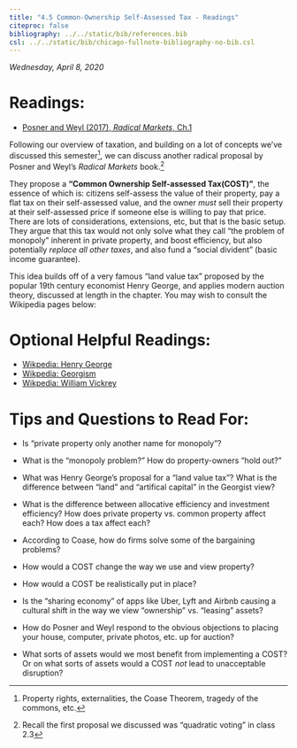 ```yaml
---
title: "4.5 Common-Ownership Self-Assessed Tax - Readings"
citeproc: false
bibliography: ../../static/bib/references.bib
csl: ../../static/bib/chicago-fullnote-bibliography-no-bib.csl
---
```


*Wednesday, April 8, 2020*

# Readings:

- [<i class="fas fas fa-book"></i> Posner and Weyl (2017), *Radical Markets*, Ch.1](/readings/Posner-Weyl-2017-Ch1.pdf)

Following our overview of taxation, and building on a lot of concepts we've discussed this semester^[Property rights, externalities, the Coase Theorem, tragedy of the commons, etc.], we can discuss another radical proposal by Posner and Weyl's *Radical Markets* book.^[Recall the first proposal we discussed was "quadratic voting" in class 2.3]

They propose a **"Common Ownership Self-assessed Tax(COST)"**, the essence of which is: citizens self-assess the value of their property, pay a flat tax on their self-assessed value, and the owner *must* sell their property at their self-assessed price if someone else is willing to pay that price. There are lots of considerations, extensions, etc, but that is the basic setup. They argue that this tax would not only solve what they call "the problem of monopoly" inherent in private property, and boost efficiency, but also potentially *replace all other taxes*, and also fund a "social divident" (basic income guarantee).

This idea builds off of a very famous "land value tax" proposed by the popular 19th century economist Henry George, and applies modern auction theory, discussed at length in the chapter. You may wish to consult the Wikipedia pages below:

# Optional Helpful Readings:

- [<i class="fab fa-wikipedia-w"></i> Wikpedia: Henry George](https://en.wikipedia.org/wiki/Henry_George)
- [<i class="fab fa-wikipedia-w"></i> Wikpedia: Georgism](https://en.wikipedia.org/wiki/Georgism)
- [<i class="fab fa-wikipedia-w"></i> Wikpedia: William Vickrey ](https://en.wikipedia.org/wiki/William_Vickrey)

# Tips and Questions to Read For:

- Is "private property only another name for monopoly"?

- What is the "monopoly problem?" How do property-owners "hold out?"

- What was Henry George's proposal for a "land value tax"? What is the difference between "land" and "artifical capital" in the Georgist view?

- What is the difference between allocative efficiency and investment efficiency? How does private property vs. common property affect each? How does a tax affect each?

- According to Coase, how do firms solve some of the bargaining problems?

- How would a COST change the way we use and view property?

- How would a COST be realistically put in place?

- Is the "sharing economy" of apps like Uber, Lyft and Airbnb causing a cultural shift in the way we view "ownership" vs. "leasing" assets?

- How do Posner and Weyl respond to the obvious objections to placing your house, computer, private photos, etc. up for auction?

- What sorts of assets would we most benefit from implementing a COST? Or on what sorts of assets would a COST *not* lead to unacceptable disruption?